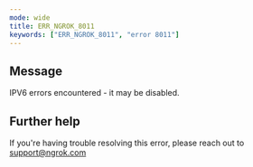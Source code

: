 ```yaml
---
mode: wide
title: ERR_NGROK_8011
keywords: ["ERR_NGROK_8011", "error 8011"]
---
```


## Message

IPV6 errors encountered - it may be disabled.

## Further help

If you're having trouble resolving this error, please reach out to [support@ngrok.com](mailto:support@ngrok.com?subject=Help%20with%20ERR_NGROK_8011)

